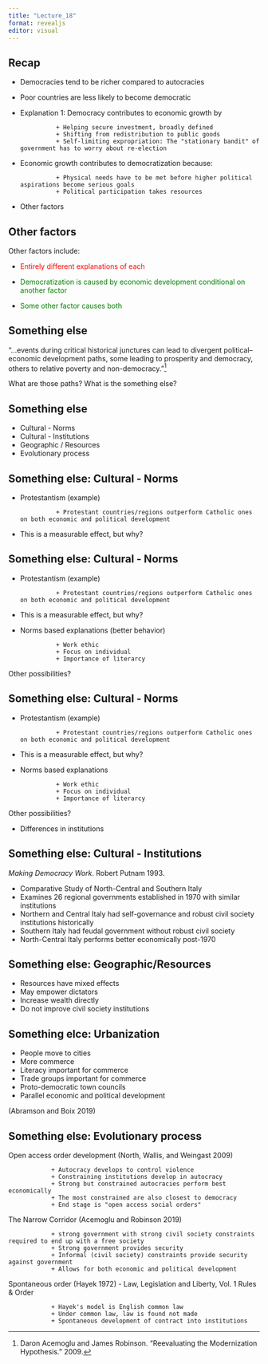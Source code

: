 ```yaml
---
title: "Lecture_18"
format: revealjs
editor: visual
---
```


## Recap

+ Democracies tend to be richer compared to autocracies
+ Poor countries are less likely to become democratic
+ Explanation 1: Democracy contributes to economic growth by

                + Helping secure investment, broadly defined
                + Shifting from redistribution to public goods
                + Self-limiting expropriation: The "stationary bandit" of government has to worry about re-election 
                
+ Economic growth contributes to democratization because:

                + Physical needs have to be met before higher political aspirations become serious goals
                + Political participation takes resources
                
+ Other factors

## Other factors

Other factors include:

+ <p style="color:red;">Entirely different explanations of each</p> 
+ <p style="color:green;">Democratization is caused by economic development conditional on another factor</p>

+ <p style="color:green;">Some other factor causes both</p>


## Something else

"...events during critical historical junctures can lead to divergent political–economic development paths, some leading to prosperity and democracy, others to relative poverty and non-democracy."^[Daron Acemoglu and James Robinson. "Reevaluating the Modernization Hypothesis." 2009.]

What are those paths? What is the something else?

## Something else

+ Cultural - Norms
+ Cultural - Institutions
+ Geographic / Resources
+ Evolutionary process

## Something else: Cultural - Norms

+ Protestantism (example)

                + Protestant countries/regions outperform Catholic ones on both economic and political development

+ This is a measurable effect, but why?

## Something else: Cultural - Norms

+ Protestantism (example)

                + Protestant countries/regions outperform Catholic ones on both economic and political development
               
+ This is a measurable effect, but why?

+ Norms based explanations (better behavior)

                + Work ethic 
                + Focus on individual
                + Importance of literarcy 
                
                
Other possibilities?

## Something else: Cultural - Norms

+ Protestantism (example)

                + Protestant countries/regions outperform Catholic ones on both economic and political development
                
+ This is a measurable effect, but why?

+ Norms based explanations

                + Work ethic
                + Focus on individual
                + Importance of literarcy 
                
Other possibilities?

+ Differences in institutions



## Something else: Cultural - Institutions

*Making Democracy Work*. Robert Putnam 1993.

+ Comparative Study of North-Central and Southern Italy
+ Examines 26 regional governments established in 1970 with similar institutions
+ Northern and Central Italy had self-governance and robust civil society institutions historically
+ Southern Italy had feudal government without robust civil society
+ North-Central Italy performs better economically post-1970

## Something else: Geographic/Resources

+ Resources have mixed effects
+ May empower dictators
+ Increase wealth directly
+ Do not improve civil society institutions

## Something elce: Urbanization

+ People move to cities
+ More commerce
+ Literacy important for commerce
+ Trade groups important for commerce 
+ Proto-democratic town councils
+ Parallel economic and political development

(Abramson and Boix 2019)


## Something else: Evolutionary process

Open access order development  (North, Wallis, and Weingast 2009)

                + Autocracy develops to control violence
                + Constraining institutions develop in autocracy
                + Strong but constrained autocracies perform best economically
                + The most constrained are also closest to democracy
                + End stage is "open access social orders"

The Narrow Corridor (Acemoglu and Robinson 2019)

                + strong government with strong civil society constraints required to end up with a free society
                + Strong government provides security
                + Informal (civil society) constraints provide security against government
                + Allows for both economic and political development

Spontaneous order (Hayek 1972) - Law, Legislation and Liberty, Vol. 1 Rules & Order 

                + Hayek's model is English common law
                + Under common law, law is found not made
                + Spontaneous development of contract into institutions




